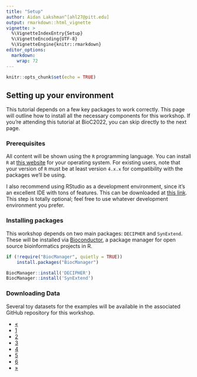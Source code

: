 ```yaml
---
title: "Setup"
author: Aidan Lakshman^[ahl27@pitt.edu]
output: rmarkdown::html_vignette
vignette: >
  %\VignetteIndexEntry{Setup}
  %\VignetteEncoding{UTF-8}
  %\VignetteEngine{knitr::rmarkdown}
editor_options: 
  markdown: 
    wrap: 72
---
```


```r
knitr::opts_chunk$set(echo = TRUE)
```

## Setting up your environment
This tutorial depends on a few key packages to work correctly. This page will outline
how to install all the necessary components for this workshop. If you're attending
this tutorial at BioC2022, you can skip directly to the next page.

### Prerequisites
All content will be shown using the `R` programming language. You can install
`R` at [this website](https://www.r-project.org/) for your operating system. For 
existing users, note that your version of `R` must be at least version `4.x.x` 
for compatibility with the packages we'll be using.

I also recommend using RStudio as a development environment, since it's an 
excellent IDE with tons of features. This can be downloaded at [this link](https://www.rstudio.com/products/rstudio/). This step is totally optional;
feel free to use whatever development environment you prefer.

### Installing packages
This workshop depends on two main packages: `DECIPHER` and `SynExtend`. 
These will be installed via [Bioconductor](http://bioconductor.org/), a package 
manager for open source bioinformatics projects in R.

```r
if (!require("BiocManager", quietly = TRUE))
    install.packages("BiocManager")

BiocManager::install('DECIPHER')
BiocManager::install('SynExtend')
```

### Downloading Data

Several toy datasets for the examples will be available in the associated GitHub 
repository for this workshop. 


<div class="center">
  <ul class="pagination pagination-lg">
    <li class="page-item disabled">
      <a class="page-link" href="#">&laquo;</a>
    </li>
    <li class="page-item active">
      <a class="page-link" href="https://www.ahl27.com/CompGenomicsBioc2022/articles/Setup.html">1</a>
    </li>
    <li class="page-item">
      <a class="page-link" href="https://www.ahl27.com/CompGenomicsBioc2022/articles/LoadingGenomeData.html">2</a>
    </li>
    <li class="page-item">
      <a class="page-link" href="https://www.ahl27.com/CompGenomicsBioc2022/articles/GeneCallingAnnotation.html">3</a>
    </li>
    <li class="page-item">
      <a class="page-link" href="https://www.ahl27.com/CompGenomicsBioc2022/articles/FindingCOGs.html">4</a>
    </li>
    <li class="page-item">
      <a class="page-link" href="https://www.ahl27.com/CompGenomicsBioc2022/articles/ConstructingPhylogenies.html">5</a>
    </li>
    <li class="page-item">
      <a class="page-link" href="https://www.ahl27.com/CompGenomicsBioc2022/articles/CoevolutionNetworks.html">6</a>
    </li>
    <li class="page-item">
      <a class="page-link" href="https://www.ahl27.com/CompGenomicsBioc2022/articles/LoadingGenomeData.html">&raquo;</a>
    </li>
  </ul>
</div>